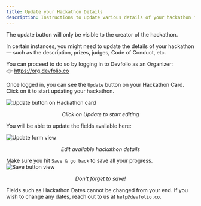 ```yaml
---
title: Update your Hackathon Details
description: Instructions to update various details of your hackathon from the Organizer Dashboard.
---
```


<Callout title="Visibility Notice" type="warning">
  The update button will only be visible to the creator of the hackathon.
</Callout>

In certain instances, you might need to update the details of your hackathon — such as the description, prizes, judges, Code of Conduct, etc.

You can proceed to do so by logging in to Devfolio as an Organizer:  
👉 <a href="https://org.devfolio.co" target="_blank">https://org.devfolio.co</a>

Once logged in, you can see the `Update` button on your Hackathon Card. Click on it to start updating your hackathon.

<img src="/assets/image (211).webp" alt="Update button on Hackathon card" />
<p align="center"><i>Click on Update to start editing</i></p>

You will be able to update the fields available here:

<img src="/assets/image (165).webp" alt="Update form view" />
<p align="center"><i>Edit available hackathon details</i></p>

<Callout title="Save Progress" type="danger">
  Make sure you hit <code>Save &amp; go back</code> to save all your progress.
</Callout>

<img src="/assets/image (157).webp" alt="Save button view" />
<p align="center"><i>Don't forget to save!</i></p>

<Callout title="Important" type="warning">
  Fields such as Hackathon Dates cannot be changed from your end.  
  If you wish to change any dates, reach out to us at <code>help@devfolio.co</code>.
</Callout>
